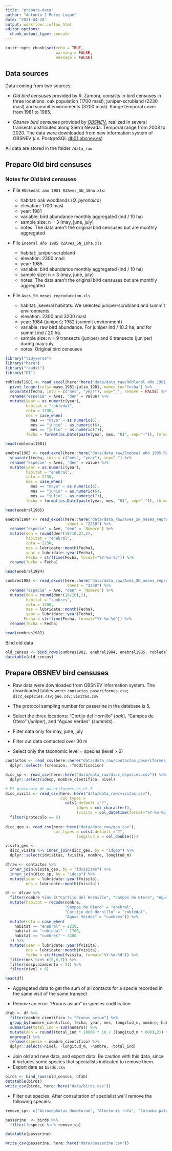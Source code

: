 ```yaml
---
title: "prepare-data"
author: "Antonio J Perez-Luque"
date: "2021-04-28"
output: workflowr::wflow_html
editor_options:
  chunk_output_type: console
---
```

```r
knitr::opts_chunk$set(echo = TRUE, 
                      warning = FALSE, 
                      message = FALSE)
```


## Data sources

Data coming from two sources: 

  - *Old bird censuses* provided by R. Zamora, consists in bird censuses in three locations: oak population (1700 masl); juniper-scrubland (2230 masl) and summit environments (3200 masl). Range temporal cover from 1981 to 1985. 
  
  - *Obsnev bird censuses* provided by [*OBSNEV*](https://obsnev.es/), realized in several transects distributed along Sierra Nevada. Temporal range from 2008 to 2020. The data were downloaded from new information system of OBSNEV (*i.e.* PostgreSQL [db01.obsnev.es](db01.obsnev.es))
  
All data are stored in the folder `/data_raw` 

## Prepare Old bird censuses 
### Notes for Old bird censuses

- File `RObledal año 1981 RZAves_SN_10ha.xls`: 

  - habitat: oak woodlands (*Q. pyrenaica*)
  - elevation: 1700 masl 
  - year: 1981 
  - variable: bird abundance monthly aggregated (ind / 10 ha)
  - sample size: n = 3 (may, june, july)
  - notes: The data aren't the original bird censuses but are monthly aggregated

- File `Enebral año 1985 RZAves_SN_10ha.xls`

  - habitat: juniper-scrubland
  - elevation: 2300 masl 
  - year: 1985
  - variable: bird abundance monthly aggregated (ind / 10 ha)
  - sample size: n = 3 (may, june, july)
  - notes: The data aren't the original bird censuses but are monthly aggregated

- File `Aves_SN_meses_reproduccion.xls` 

  - habitat: jseveral habitats. We selected juniper-scrubland and summit environments 
  - elevation: 2300 and 3200 masl 
  - year: 1984 (juniper); 1982 (summit environment)
  - variable: raw bird abundance. For juniper ind / 10.2 ha; and for summit ind / 20 ha. 
  - sample size: n = 9 transects (juniper) and 6 transects (juniper) during may-july
  - notes: Original bird censuses



```r
library("tidyverse")
library("here")
library("readxl")
library("DT")
```


```r
robledal1981 <- read_excel(here::here("data/data_raw/RObledal año 1981 RZAves_SN_10ha.xls")) %>% 
  pivot_longer(cols= mayo_1981:julio_1981, names_to="fecha") %>% 
  separate(fecha, into = c("mes", "year"), sep="_", remove = FALSE) %>% 
  rename("especie" = Aves, "den" = value) %>% 
  mutate(year = as.numeric(year), 
         habitat = "robledal", 
         cota = 1700,
         mes = case_when(
           mes == "mayo" ~ as.numeric(5), 
           mes == "junio" ~ as.numeric(6),
           mes == "julio" ~ as.numeric(7)), 
         fecha = format(as.Date(paste(year, mes, "01", sep="-")), format="%Y-%m-%d")) 

head(robledal1981)
```


```r
enebral1985 <- read_excel(here::here("data/data_raw/Enebral año 1985 RZAves_SN_10ha.xls")) %>%   pivot_longer(cols= mayo_1985:julio_1985, names_to="fecha") %>% 
  separate(fecha, into = c("mes", "year"), sep="_") %>% 
  rename("especie" = Aves, "den" = value) %>% 
  mutate(year = as.numeric(year), 
         habitat = "enebral", 
         cota = 2230, 
         mes = case_when(
           mes == "mayo" ~ as.numeric(5), 
           mes == "junio" ~ as.numeric(6),
           mes == "julio" ~ as.numeric(7)),
         fecha = format(as.Date(paste(year, mes, "01", sep="-")), format="%Y-%m-%d")) 

head(enebral1985)
```


```r
enebral1984 <- read_excel(here::here("data/data_raw/Aves_SN_meses_reproduccion.xlsx"),
                           sheet = "2230") %>% 
  rename("especie" = Ave, "den" = `Número`) %>% 
  mutate(den = round(den*(10/10.2),2),
         habitat = "enebral", 
         cota = 2230, 
         mes = lubridate::month(Fecha), 
         year = lubridate::year(Fecha), 
         Fecha = strftime(Fecha, format="%Y-%m-%d")) %>% 
  rename(fecha = Fecha)

head(enebral1984)  
```

```r
cumbres1982 <- read_excel(here::here("data/data_raw/Aves_SN_meses_reproduccion.xlsx"),
                           sheet = "3200") %>% 
  rename("especie" = Ave, "den" = `Número`) %>% 
  mutate(den = round(den*(10/20),2),
         habitat = "cumbres", 
         cota = 3200, 
         mes = lubridate::month(Fecha), 
         year = lubridate::year(Fecha),
        Fecha = strftime(Fecha, format="%Y-%m-%d")) %>% 
  rename(fecha = Fecha)

head(cumbres1982)
```

Bind old data 

```r
old_census <- bind_rows(cumbres1982, enebral1984, enebral1985, robledal1981)
datatable(old_census)
```

## Prepare OBSNEV bird censuses 

- Raw data were downloaded from OBSNEV information system. The downloaded tables were: 
`contactos_paseriformes.csv`; `dicc_especies.csv`; `geo.csv`; `visitas.csv`. 

- The protocol sampling number for passerine in the database is 5. 

- Select the three locations: "Cortijo del Hornillo" (*oak*), "Campos de Otero" (*juniper*), and "Aguas Verdes" (*summits*). 

- Filter data only for may, june, july 

- Filter out data contacted over 30 m 

- Select only the taxonomic level = species (level > 6) 

```r
contactos <- read_csv(here::here("data/data_raw/contactos_paseriformes.csv")) %>% 
  dplyr::select(-fcreacion, -fmodificacion)

dicc_sp <- read_csv(here::here("data/data_raw/dicc_especies.csv")) %>% 
  dplyr::select(idesp, nombre_cientifico, nivel)

# El protocolo de paseriformes es el 5
dicc_visita <- read_csv(here::here("data/data_raw/visitas.csv"), 
                        col_types = 
                          cols(.default ="?", 
                               idgeo = col_character(), 
                               fvisita = col_datetime(format="%Y-%m-%d %H:%M:%S"))) %>%
  filter(protocolo == 5) 
  
dicc_geo <- read_csv(here::here("data/data_raw/geo.csv"), 
                     col_types = cols(.default ="?", 
                               longitud_m = col_double()))

visita_geo <- 
  dicc_visita %>% inner_join(dicc_geo, by = "idgeo") %>% 
  dplyr::select(idvisitas, fvisita, nombre, longitud_m) 

dfraw <- contactos %>% 
  inner_join(visita_geo, by = "idvisitas") %>% 
  inner_join(dicc_sp, by = "idesp") %>% 
  mutate(year = lubridate::year(fvisita), 
         mes = lubridate::month(fvisita))

df <- dfraw %>% 
  filter(nombre %in% c("Cortijo del Hornillo", "Campos de Otero", "Aguas Verdes")) %>% 
  mutate(habitat = recode(nombre, 
                          "Campos de Otero" = "enebral",
                          "Cortijo del Hornillo" = "robledal",
                          "Aguas Verdes" = "cumbres")) %>%
  mutate(cota = case_when(
    habitat == "enebral" ~ 2230, 
    habitat == "robledal" ~ 1700,
    habitat == "cumbres" ~ 3200
  )) %>% 
  mutate(year = lubridate::year(fvisita), 
         mes = lubridate::month(fvisita),
         fecha = strftime(fvisita, format="%Y-%m-%d")) %>% 
  filter(mes %in% c(5,6,7)) %>% 
  filter(desplazamiento < 31) %>% 
  filter(nivel > 6) 

head(df)
```

- Aggregated data to get the sum of all contacts for a specie recorded in the same visit of the same transect

- Remove an error "Prunus avium" in species codification 

```r
dfab <- df %>% 
  filter(nombre_cientifico != "Prunus avium") %>% 
  group_by(nombre_cientifico, fecha, year, mes, longitud_m, nombre, habitat, nivel, cota) %>%
  summarise(total_ind = sum(numero)) %>%  
  mutate(den = round((total_ind * 10000 * 10 / (longitud_m * 60)),2)) %>% 
  ungroup() %>% 
  rename(especie = nombre_cientifico) %>% 
  dplyr::select(-nivel, -longitud_m, -nombre, -total_ind)
```

- Join old and new data, and export data. Be caution with this data, since it includes some species that specialists indicated to remove them. 
- Export data as `birds.csv` 


```r
birds <- bind_rows(old_census, dfab)
datatable(birds)
write_csv(birds, here::here("data/birds.csv"))
```

- Filter out species. After consultation of specialist we'll remove the following species: 

```r
remove_sp<- c("Acrocephalus dumetorum", "Alectoris rufa", "Columba palumbus", "Corvus corax", "Ficedula albicollis", "Himantopus himantopus", "Ixobrychus sturmii", "Luscinia svecica", "Monticola solitarius","Oceanodroma leucorhoa", "Prunus avium", "Puffinus yelkouan", "Pyrrhocorax pyrrhocorax")

passerine  <- birds %>% 
  filter(!especie %in% remove_sp) 

datatable(passerine)

write_csv(passerine, here::here("data/passerine.csv"))
```


  

